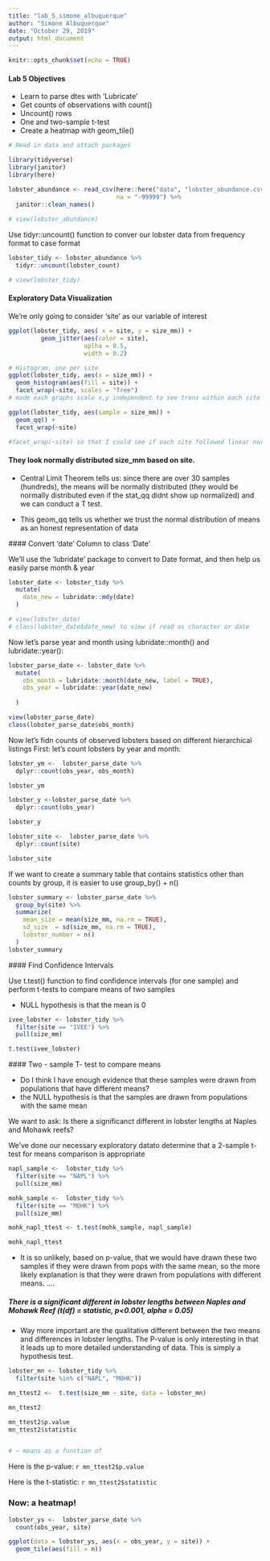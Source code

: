 ```yaml
---
title: "lab_5_simone_albuquerque"
author: "Simone Albuquerque"
date: "October 29, 2019"
output: html_document
---
```


```r
knitr::opts_chunk$set(echo = TRUE)
```

#### Lab 5 Objectives
- Learn to parse dtes with 'Lubricate'
- Get counts of observations with count()
- Uncount() rows
- One and two-sample t-test
- Create a heatmap with geom_tile()

```r
# Read in data and attach packages

library(tidyverse)
library(janitor)
library(here)

lobster_abundance <- read_csv(here::here("data", "lobster_abundance.csv"),
                              na = "-99999") %>%  
  janitor::clean_names()
  
# view(lobster_abundance)
```

Use tidyr::uncount() function to conver our lobster data from frequency format to case format

```r
lobster_tidy <- lobster_abundance %>% 
  tidyr::uncount(lobster_count)

# view(lobster_tidy)
```

#### Exploratory Data Visualization 
We're only going to consider 'site' as our variable of interest

```r
ggplot(lobster_tidy, aes( x = site, y = size_mm)) +
         geom_jitter(aes(color = site), 
                     aplha = 0.5, 
                     width = 0.2)

# Histogram, one per site
ggplot(lobster_tidy, aes(x = size_mm)) +
  geom_histogram(aes(fill = site)) + 
  facet_wrap(~site, scales = "free")
# made each graphs scale x,y independent to see trens within each site instead of comparing amongst sites

ggplot(lobster_tidy, aes(sample = size_mm)) + 
  geom_qq() +
  facet_wrap(~site)

#facet_wrap(~site) so that I could see if each site followed linear normal trend
```

#### They look normally distributed size_mm based on site.
 
- Central Limit Theorem tells us: since there are over 30 samples (hundreds), the means will be normally distributed (they would be normally distributed even if the stat_qq didnt show up normalized) and we can conduct a T test. 
 
 - This geom_qq tells us whether we trust the normal distribution of means as an honest representation of data
 
 #### Convert 'date' Column to class 'Date'
 
 We'll use the 'lubridate' package to convert to Date format, and then help us easily parse month & year 
 
```r
lobster_date <- lobster_tidy %>% 
  mutate(
    date_new = lubridate::mdy(date)
  )

# view(lobster_date)
# class(lobster_date$date_new) to view if read as character or date
```
 
 Now let's parse year and month using lubridate::month() and lubridate::year():
 
```r
lobster_parse_date <- lobster_date %>% 
  mutate(
    obs_month = lubridate::month(date_new, label = TRUE), 
    obs_year = lubridate::year(date_new)
    
  )

view(lobster_parse_date)
class(lobster_parse_date$obs_month)

```
 
 Now let's fidn counts of observed lobsters based on different hierarchical listings
 First: let's count lobsters by year and month:
```r
lobster_ym <-  lobster_parse_date %>% 
  dplyr::count(obs_year, obs_month)

lobster_ym

lobster_y <-lobster_parse_date %>% 
  dplyr::count(obs_year)

lobster_y

lobster_site <-  lobster_parse_date %>% 
  dplyr::count(site)

lobster_site
```
 
 If we want to create a summary table that contains statistics other than counts by group, it is easier to use group_by() + n()
 
```r
lobster_summary <- lobster_parse_date %>% 
  group_by(site) %>% 
  summarize(
    mean_size = mean(size_mm, na.rm = TRUE), 
    sd_size  = sd(size_mm, na.rm = TRUE),
    lobster_number = n()
  )
lobster_summary
```
 #### Find Confidence Intervals
 
 Use t.test() function to find confidence intervals (for one sample) and perform t-tests to compare means of two samples 
 
 - NULL hypothesis is that the mean is 0
```r
ivee_lobster <- lobster_tidy %>% 
  filter(site == "IVEE") %>% 
  pull(size_mm)

t.test(ivee_lobster)
```
 
 #### Two - sample T- test to compare means
 
- Do I think I have enough evidence that these samples were drawn from populations that have different means?
 - the NULL hypothesis is that the samples are drawn from populations with the same mean
 
 We want to ask: Is there a significanct different in lobster lengths at Naples and Mohawk reefs? 
 
 We've done our necessary exploratory datato determine that a 2-sample t-test for means comparison is appropriate 
 
```r
napl_sample <-  lobster_tidy %>% 
  filter(site == "NAPL") %>% 
  pull(size_mm)

mohk_sample <-  lobster_tidy %>% 
  filter(site == "MOHK") %>% 
  pull(size_mm)

mohk_napl_ttest <- t.test(mohk_sample, napl_sample)

mohk_napl_ttest
```
 
- It is so unlikely, based on p-value, that we would have drawn these two samples if they were drawn from pops with the same mean, so the more likely explanation is that they were drawn from populations with different means. .... 


##### There is a significant different in lobster lengths between Naples and Mohawk Reef (t(df) = statistic, p<0.001, alpha = 0.05)
 
-  Way more important are the qualitative different between the two means and differences in lobster lengths. The P-value is only interesting in that it leads up to more detailed understanding of data. This is simply a hypothesis test. 

```r
lobster_mn <- lobster_tidy %>% 
  filter(site %in% c("NAPL", "MOHK"))

mn_ttest2 <-  t.test(size_mm ~ site, data = lobster_mn)

mn_ttest2

mn_ttest2$p.value
mn_ttest2$statistic


# ~ means as a function of 
```

Here is the p-value: `r mn_ttest2$p.value`

Here is the t-statistic: `r mn_ttest2$statistic`

### Now: a heatmap! 

```r

lobster_ys <-  lobster_parse_date %>% 
  count(obs_year, site)

ggplot(data = lobster_ys, aes(x = obs_year, y = site)) +
  geom_tile(aes(fill = n))
```

 
 
 
